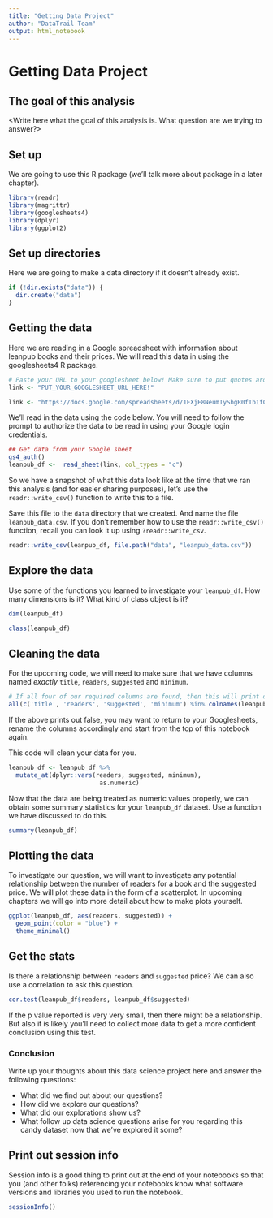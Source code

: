 ```yaml
---
title: "Getting Data Project"
author: "DataTrail Team"
output: html_notebook
---
```


# Getting Data Project

## The goal of this analysis

<Write here what the goal of this analysis is. What question are we trying to answer?> 

## Set up 

We are going to use this R package (we'll talk more about package in a later chapter). 

```r
library(readr)
library(magrittr)
library(googlesheets4)
library(dplyr)
library(ggplot2)
```

## Set up directories

Here we are going to make a data directory if it doesn't already exist. 

```r
if (!dir.exists("data")) {
  dir.create("data")
}
```

## Getting the data 

Here we are reading in a Google spreadsheet with information about leanpub books and their prices. We will read this data in using the googlesheets4 R package. 

```r
# Paste your URL to your googlesheet below! Make sure to put quotes around it
link <- "PUT_YOUR_GOOGLESHEET_URL_HERE!"

link <- "https://docs.google.com/spreadsheets/d/1FXjF8NeumIyShgR0fTb1fC2fEbT76BM3I2FyY3dvkX0/edit#gid=0"
```
We'll read in the data using the code below. You will need to follow the prompt to authorize the data to be read in using your Google login credentials. 

```r
## Get data from your Google sheet
gs4_auth()
leanpub_df <-  read_sheet(link, col_types = "c")
```

So we have a snapshot of what this data look like at the time that we ran this analysis (and for easier sharing purposes), let's use the `readr::write_csv()` function to write this to a file. 

Save this file to the `data` directory that we created. And name the file `leanpub_data.csv`. If you don't remember how to use the `readr::write_csv()` function, recall you can look it up using `?readr::write_csv`. 

```r
readr::write_csv(leanpub_df, file.path("data", "leanpub_data.csv"))
```

## Explore the data 

Use some of the functions you learned to investigate your `leanpub_df`. How many dimensions is it? What kind of class object is it? 

```r
dim(leanpub_df)
```

```r
class(leanpub_df)
```

## Cleaning the data

For the upcoming code, we will need to make sure that we have columns named *exactly* `title`, `readers`, `suggested` and `minimum`.

```r
# If all four of our required columns are found, then this will print out TRUE
all(c('title', 'readers', 'suggested', 'minimum') %in% colnames(leanpub_df))
```

If the above prints out false, you may want to return to your Googlesheets, rename the columns accordingly and start from the top of this notebook again. 

This code will clean your data for you.

```r
leanpub_df <- leanpub_df %>% 
  mutate_at(dplyr::vars(readers, suggested, minimum), 
                         as.numeric)
```

Now that the data are being treated as numeric values properly, we can obtain some summary statistics for your `leanpub_df` dataset. Use a function we have discussed to do this. 

```r
summary(leanpub_df)
```

## Plotting the data 

To investigate our question, we will want to investigate any potential relationship between the number of readers for a book and the suggested price. We will plot these data in the form of a scatterplot. In upcoming chapters we will go into more detail about how to make plots yourself.  

```r
ggplot(leanpub_df, aes(readers, suggested)) + 
  geom_point(color = "blue") + 
  theme_minimal()
```

## Get the stats 

Is there a relationship between `readers` and `suggested` price? We can also use a correlation to ask this question. 

```r
cor.test(leanpub_df$readers, leanpub_df$suggested)
```
If the p value reported is very very small, then there might be a relationship. But also it is likely you'll need to collect more data to get a more confident conclusion using this test. 

### Conclusion 

Write up your thoughts about this data science project here and answer the following questions: 

- What did we find out about our questions? 
- How did we explore our questions? 
- What did our explorations show us? 
- What follow up data science questions arise for you regarding this candy dataset now that we've explored it some? 

## Print out session info

Session info is a good thing to print out at the end of your notebooks so that you (and other folks) referencing your notebooks know what software versions and libraries you used to run the notebook.

```r
sessionInfo()
```
